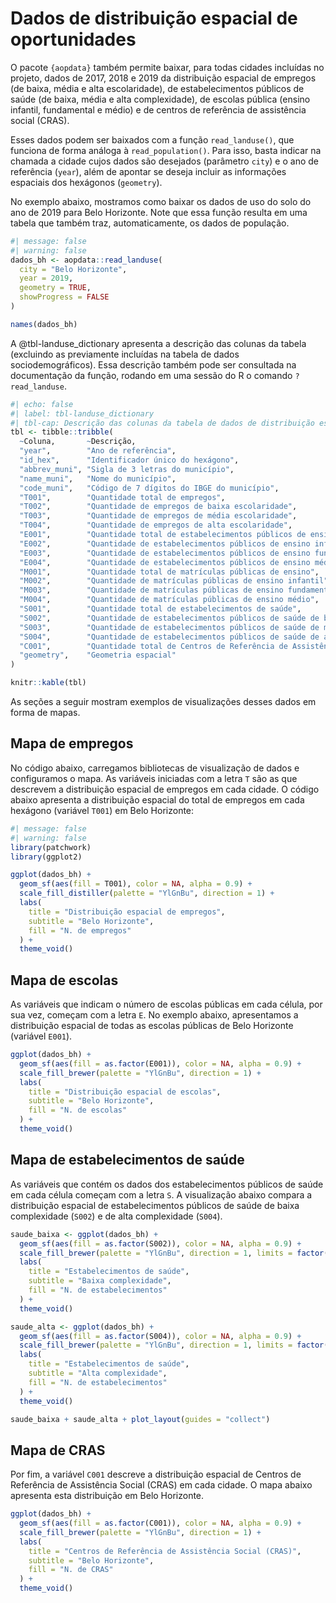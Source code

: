 #  Dados de distribuição espacial de oportunidades

O pacote `{aopdata}` também permite baixar, para todas cidades incluídas no projeto, dados de 2017, 2018 e 2019 da distribuição espacial de empregos (de baixa, média e alta escolaridade), de estabelecimentos públicos de saúde (de baixa, média e alta complexidade), de escolas pública (ensino infantil, fundamental e médio) e de centros de referência de assistência social (CRAS).

Esses dados podem ser baixados com a função `read_landuse()`, que funciona de forma análoga à `read_population()`. Para isso, basta indicar na chamada a cidade cujos dados são desejados (parâmetro `city`) e o ano de referência (`year`), além de apontar se deseja incluir as informações espaciais dos hexágonos  (`geometry`).

No exemplo abaixo, mostramos como baixar os dados de uso do solo do ano de 2019 para Belo Horizonte. Note que essa função resulta em uma tabela que também traz, automaticamente, os dados de população.

```r
#| message: false
#| warning: false
dados_bh <- aopdata::read_landuse(
  city = "Belo Horizonte",
  year = 2019,
  geometry = TRUE,
  showProgress = FALSE
)

names(dados_bh)
```

A @tbl-landuse_dictionary apresenta a descrição das colunas da tabela (excluindo as previamente incluídas na tabela de dados sociodemográficos). Essa descrição também pode ser consultada na documentação da função, rodando em uma sessão do R o comando `?read_landuse`.

```r
#| echo: false
#| label: tbl-landuse_dictionary
#| tbl-cap: Descrição das colunas da tabela de dados de distribuição espacial de oportunidades
tbl <- tibble::tribble(
  ~Coluna,       ~Descrição,
  "year",        "Ano de referência",
  "id_hex",      "Identificador único do hexágono",
  "abbrev_muni", "Sigla de 3 letras do município",
  "name_muni",   "Nome do município",
  "code_muni",   "Código de 7 dígitos do IBGE do município",
  "T001",        "Quantidade total de empregos",
  "T002",        "Quantidade de empregos de baixa escolaridade",
  "T003",        "Quantidade de empregos de média escolaridade",
  "T004",        "Quantidade de empregos de alta escolaridade",
  "E001",        "Quantidade total de estabelecimentos públicos de ensino",
  "E002",        "Quantidade de estabelecimentos públicos de ensino infantil",
  "E003",        "Quantidade de estabelecimentos públicos de ensino fundamental",
  "E004",        "Quantidade de estabelecimentos públicos de ensino médio",
  "M001",        "Quantidade total de matrículas públicas de ensino",
  "M002",        "Quantidade de matrículas públicas de ensino infantil",
  "M003",        "Quantidade de matrículas públicas de ensino fundamental",
  "M004",        "Quantidade de matrículas públicas de ensino médio",
  "S001",        "Quantidade total de estabelecimentos de saúde",
  "S002",        "Quantidade de estabelecimentos públicos de saúde de baixa complexidade",
  "S003",        "Quantidade de estabelecimentos públicos de saúde de média complexidade",
  "S004",        "Quantidade de estabelecimentos públicos de saúde de alta complexidade",
  "C001",        "Quantidade total de Centros de Referência de Assistência Social (CRAS)",
  "geometry",    "Geometria espacial"
)

knitr::kable(tbl)
```

As seções a seguir mostram exemplos de visualizações desses dados em forma de mapas.

## Mapa de empregos

No código abaixo, carregamos bibliotecas de visualização de dados e configuramos o mapa. As variáveis iniciadas com a letra `T` são as que descrevem a distribuição espacial de empregos em cada cidade. O código abaixo apresenta a distribuição espacial do total de empregos em cada hexágono (variável `T001`) em Belo Horizonte:

```r
#| message: false
#| warning: false
library(patchwork)
library(ggplot2)

ggplot(dados_bh) +
  geom_sf(aes(fill = T001), color = NA, alpha = 0.9) +
  scale_fill_distiller(palette = "YlGnBu", direction = 1) +
  labs(
    title = "Distribuição espacial de empregos",
    subtitle = "Belo Horizonte",
    fill = "N. de empregos"
  ) +
  theme_void()
```

## Mapa de escolas

As variáveis que indicam o número de escolas públicas em cada célula, por sua vez, começam com a letra `E`. No exemplo abaixo, apresentamos a distribuição espacial de todas as escolas públicas de Belo Horizonte (variável `E001`).

```r
ggplot(dados_bh) +
  geom_sf(aes(fill = as.factor(E001)), color = NA, alpha = 0.9) +
  scale_fill_brewer(palette = "YlGnBu", direction = 1) +
  labs(
    title = "Distribuição espacial de escolas",
    subtitle = "Belo Horizonte",
    fill = "N. de escolas"
  ) +
  theme_void()
```

## Mapa de estabelecimentos de saúde

As variáveis que contém os dados dos estabelecimentos públicos de saúde em cada célula começam com a letra `S`. A visualização abaixo compara a distribuição espacial de estabelecimentos públicos de saúde de baixa complexidade (`S002`) e de alta complexidade (`S004`).

```r
saude_baixa <- ggplot(dados_bh) +
  geom_sf(aes(fill = as.factor(S002)), color = NA, alpha = 0.9) +
  scale_fill_brewer(palette = "YlGnBu", direction = 1, limits = factor(0:4)) +
  labs(
    title = "Estabelecimentos de saúde",
    subtitle = "Baixa complexidade",
    fill = "N. de estabelecimentos"
  ) +
  theme_void()

saude_alta <- ggplot(dados_bh) +
  geom_sf(aes(fill = as.factor(S004)), color = NA, alpha = 0.9) +
  scale_fill_brewer(palette = "YlGnBu", direction = 1, limits = factor(0:4)) +
  labs(
    title = "Estabelecimentos de saúde",
    subtitle = "Alta complexidade",
    fill = "N. de estabelecimentos"
  ) +
  theme_void()

saude_baixa + saude_alta + plot_layout(guides = "collect")
```

## Mapa de CRAS

Por fim, a variável `C001` descreve a distribuição espacial de Centros de Referência de Assistência Social (CRAS) em cada cidade. O mapa abaixo apresenta esta distribuição em Belo Horizonte.

```r
ggplot(dados_bh) +
  geom_sf(aes(fill = as.factor(C001)), color = NA, alpha = 0.9) +
  scale_fill_brewer(palette = "YlGnBu", direction = 1) +
  labs(
    title = "Centros de Referência de Assistência Social (CRAS)",
    subtitle = "Belo Horizonte",
    fill = "N. de CRAS"
  ) +
  theme_void()
```